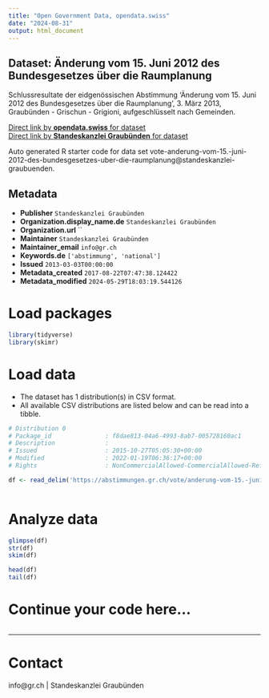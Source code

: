```yaml
---
title: "Open Government Data, opendata.swiss"
date: "2024-08-31"
output: html_document
---
```


## Dataset: Änderung vom 15. Juni 2012 des Bundesgesetzes über die Raumplanung

Schlussresultate der eidgenössischen Abstimmung 'Änderung vom 15. Juni 2012 des Bundesgesetzes über die Raumplanung', 3. März 2013, Graubünden - Grischun - Grigioni, aufgeschlüsselt nach Gemeinden.

[Direct link by **opendata.swiss** for dataset](https://opendata.swiss/de/dataset/anderung-vom-15-juni-2012-des-bundesgesetzes-uber-die-raumplanung)<br>
[Direct link by **Standeskanzlei Graubünden** for dataset](https://abstimmungen.gr.ch/vote/anderung-vom-15.-juni-2012-des-bundesgesetzes-uber-die-raumplanung/data)

Auto generated R starter code for data set vote-anderung-vom-15.-juni-2012-des-bundesgesetzes-uber-die-raumplanung@standeskanzlei-graubuenden.

## Metadata

- **Publisher** `Standeskanzlei Graubünden`
- **Organization.display_name.de** `Standeskanzlei Graubünden`
- **Organization.url** ``
- **Maintainer** `Standeskanzlei Graubünden`
- **Maintainer_email** `info@gr.ch`
- **Keywords.de** `['abstimmung', 'national']`
- **Issued** `2013-03-03T00:00:00`
- **Metadata_created** `2017-08-22T07:47:38.124422`
- **Metadata_modified** `2024-05-29T18:03:19.544126`


# Load packages

```r

library(tidyverse)
library(skimr)

```

# Load data

-   The dataset has 1 distribution(s) in CSV format.
-   All available CSV distributions are listed below and can be read into a tibble.

```r

# Distribution 0
# Package_id               : f8dae813-04a6-4993-8ab7-005728160ac1
# Description              : 
# Issued                   : 2015-10-27T05:05:30+00:00
# Modified                 : 2022-01-19T06:36:17+00:00
# Rights                   : NonCommercialAllowed-CommercialAllowed-ReferenceRequired

df <- read_delim('https://abstimmungen.gr.ch/vote/anderung-vom-15.-juni-2012-des-bundesgesetzes-uber-die-raumplanung/data-csv')



```

# Analyze data

```r

glimpse(df)
str(df)
skim(df)

head(df)
tail(df)

```

# Continue your code here...

```r

```

------------------------------------------------------------------------

# Contact

info@gr.ch | Standeskanzlei Graubünden

